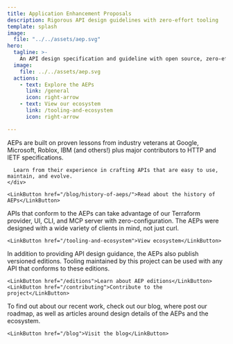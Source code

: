 ```yaml
---
title: Application Enhancement Proposals
description: Rigorous API design guidelines with zero-effort tooling
template: splash
image:
  file: "../../assets/aep.svg"
hero:
  tagline: >-
    An API design specification and guideline with open source, zero-effort tooling and clients.
  image:
    file: ../../assets/aep.svg
  actions:
    - text: Explore the AEPs
      link: /general
      icon: right-arrow
    - text: View our ecosystem
      link: /tooling-and-ecosystem
      icon: right-arrow

---
```


<CardGrid>
  <Card title="Rigorous API design guidelines" icon="open-book" class="flex flex-col h-full">
    <div class="flex-grow">
      AEPs are built on proven lessons from industry veterans at Google, Microsoft, Roblox, IBM (and others!) plus major contributors to HTTP and IETF specifications.

      Learn from their experience in crafting APIs that are easy to use, maintain, and evolve.
    </div>

    <LinkButton href="/blog/history-of-aeps/">Read about the history of AEPs</LinkButton>
  </Card>

  <Card title="We have the clients" icon="puzzle" class="flex flex-col h-full">
    <div class="flex-grow">
      APIs that conform to the AEPs can take advantage of our Terraform provider, UI, CLI, and MCP server with zero-configuration.
      The AEPs were designed with a wide variety of clients in mind, not just curl.
    </div>

    <LinkButton href="/tooling-and-ecosystem">View ecosystem</LinkButton>
  </Card>

  <Card title="An Open Standard" icon="approve-check-circle" class="flex flex-col h-full">
    <div class="flex-grow">
      In addition to providing API design guidance, the AEPs also publish versioned editions.
      Tooling maintained by this project can be used with any API that conforms to these editions.
    </div>

    <LinkButton href="/editions">Learn about AEP editions</LinkButton>
    <LinkButton href="/contributing">Contribute to the project</LinkButton>
  </Card>

  <Card title="Read our blog" icon="approve-check-circle" class="flex flex-col h-full">
    <div class="flex-grow">
      To find out about our recent work, check out our blog, where post our roadmap, as well
      as articles around design details of the AEPs and the ecosystem.
    </div>

    <LinkButton href="/blog">Visit the blog</LinkButton>
  </Card>



</CardGrid>

